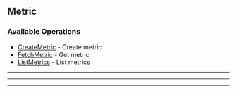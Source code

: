 
## Metric

### Available Operations

* [CreateMetric](/resources/metric/create_metric) - Create metric
* [FetchMetric](/resources/metric/fetch_metric) - Get metric
* [ListMetrics](/resources/metric/list_metrics) - List metrics

---
<CreateMetric />

---
<FetchMetric />

---
<ListMetrics />
